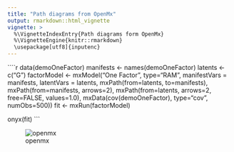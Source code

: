 ```yaml
---
title: "Path diagrams from OpenMx"
output: rmarkdown::html_vignette
vignette: >
  %\VignetteIndexEntry{Path diagrams form OpenMx}
  %\VignetteEngine{knitr::rmarkdown}
  \usepackage[utf8]{inputenc}
---
```



````r
data(demoOneFactor)
manifests <- names(demoOneFactor)
latents <- c("G")
factorModel <- mxModel("One Factor",
                       type="RAM",
                       manifestVars = manifests,
                       latentVars = latents,
                       mxPath(from=latents, to=manifests),
                       mxPath(from=manifests, arrows=2),
                       mxPath(from=latents, arrows=2,
                              free=FALSE, values=1.0),
                       mxData(cov(demoOneFactor), type="cov",
                              numObs=500))
fit <- mxRun(factorModel)

onyx(fit)
```

![openmx](https://github.com/brandmaier/onyxR/blob/master/inst/openmx-factor.png?raw=true)

